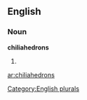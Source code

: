==English==

===Noun===
'''chiliahedrons'''

# {{plural of|[[chiliahedron]]}}

[[Category:English plurals]]

[[ar:chiliahedrons]]